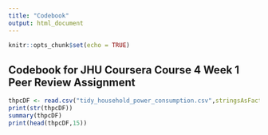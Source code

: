 ```yaml
---
title: "Codebook"
output: html_document
---
```


```r
knitr::opts_chunk$set(echo = TRUE)
```

## Codebook for JHU Coursera Course 4 Week 1 Peer Review Assignment


```r
thpcDF <- read.csv("tidy_household_power_consumption.csv",stringsAsFactors = FALSE)
print(str(thpcDF))
summary(thpcDF)
print(head(thpcDF,15))
```


